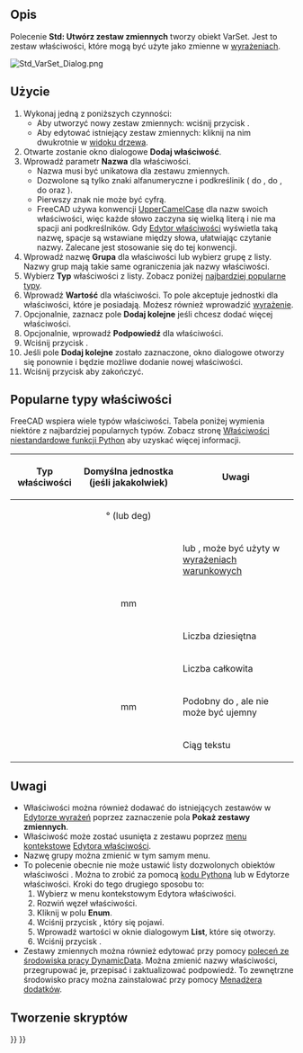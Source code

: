 <languages/>

{{Docnav/pl
|[[Std_LinkImportAll/pl|Importuj wszystkie łącza]]
|[[Std_Expressions/pl|Wyrażenia]]
|[[Std_Base/pl|Narzędzia podstawowe]]
|IconL=Std_LinkImportAll.svg
|IconR=
|IconC=Freecad.svg
}}

{{GuiCommand/pl
|Name=Std VarSet
|Name/pl=Std: Utwórz zestaw zmiennych
|Workbenches=Wszystkie
|Version=1.0
|SeeAlso=[[Spreadsheet_Workbench/pl|środowisko pracy Arkusz Kalkulacyjny]], [[DynamicData_Workbench/pl|środowisko pracy DynamicData]]
}}

<span id="Description"></span>
==Opis==

Polecenie '''Std: Utwórz zestaw zmiennych''' tworzy obiekt VarSet. Jest to zestaw właściwości, które mogą być użyte jako zmienne w [[Expressions/pl|wyrażeniach]].

[[Image:Std_VarSet_Dialog.png]]
{{Caption|Okno dialogowe dodawania zestawu zmiennych}}

<span id="Usage"></span>
==Użycie==

<div class="mw-translate-fuzzy">
# Wykonaj jedną z poniższych czynności:
#* Aby utworzyć nowy zestaw zmiennych: wciśnij przycisk {{Button|[[Image:Std_VarSet.svg|16px]] [[Std_VarSet/pl|Utwórz zestaw zmiennych]]}}.
#* Aby edytować istniejący zestaw zmiennych: kliknij na nim dwukrotnie w [[Tree_view/pl|widoku drzewa]].
# Otwarte zostanie okno dialogowe '''Dodaj właściwość'''.
# Wprowadź parametr '''Nazwa''' dla właściwości.
#* Nazwa musi być unikatowa dla zestawu zmiennych.
#* Dozwolone są tylko znaki alfanumeryczne i podkreślinik ({{incode|A}} do {{incode|Z}}, {{incode|a}} do {{incode|z}}, {{incode|0}} do {{incode|9}} oraz {{incode|_}}).
#* Pierwszy znak nie może być cyfrą.
#* FreeCAD używa konwencji [https://pl.wikipedia.org/wiki/CamelCase UpperCamelCase] dla nazw swoich właściwości, więc każde słowo zaczyna się wielką literą i nie ma spacji ani podkreślników. Gdy [[Property_editor/pl|Edytor właściwości]] wyświetla taką nazwę, spacje są wstawiane między słowa, ułatwiając czytanie nazwy. Zalecane jest stosowanie się do tej konwencji.
# Wprowadź nazwę '''Grupa''' dla właściwości lub wybierz grupę z listy. Nazwy grup mają takie same ograniczenia jak nazwy właściwości.
# Wybierz '''Typ''' właściwości z listy. Zobacz poniżej [[#Popularne_typy_właściwości| najbardziej popularne typy]].
# Wprowadź '''Wartość''' dla właściwości. To pole akceptuje jednostki dla właściwości, które je posiadają. Możesz również wprowadzić [[Expressions/pl|wyrażenie]].
# Opcjonalnie, zaznacz pole '''Dodaj kolejne''' jeśli chcesz dodać więcej właściwości.
# Opcjonalnie, wprowadź '''Podpowiedź''' dla właściwości.
# Wciśnij przycisk {{Button|OK}}.
# Jeśli pole '''Dodaj kolejne''' zostało zaznaczone, okno dialogowe otworzy się ponownie i będzie możliwe dodanie nowej właściwości.
# Wciśnij przycisk {{Button|Anuluj}} aby zakończyć.
</div>

<span id="Common_property_types"></span>
== Popularne typy właściwości ==

FreeCAD wspiera wiele typów właściwości. Tabela poniżej wymienia niektóre z najbardziej popularnych typów. Zobacz stronę [[FeaturePython_Custom_Properties/pl|Właściwości niestandardowe funkcji Python]] aby uzyskać więcej informacji.

{| class="wikitable"
|-
! Typ właściwości !! Domyślna jednostka (jeśli jakakolwiek) !! Uwagi
|-
| {{Incode|App::PropertyAngle}} || style="text-align:center;" | ° (lub deg) ||
|-
| {{Incode|App::PropertyBool}} ||  || {{TRUE/pl}} lub {{FALSE/pl}}, może być użyty w [[Expressions/pl#Wyrażenia_warunkowe|wyrażeniach warunkowych]]
|-
| {{Incode|App::PropertyDistance}} || style="text-align:center;" | mm ||
|-
| {{Incode|App::PropertyFloat}} ||  || Liczba dziesiętna
|-
| {{Incode|App::PropertyInteger}} ||  || Liczba całkowita
|-
| {{Incode|App::PropertyLength}} || style="text-align:center;" | mm || Podobny do {{Incode|App::PropertyDistance}}, ale nie może być ujemny
|-
| {{Incode|App::PropertyString}} ||  || Ciąg tekstu
|}

<span id="Notes"></span>
==Uwagi==

<div class="mw-translate-fuzzy">
* Właściwości można również dodawać do istniejących zestawów w [[Expressions/pl|Edytorze wyrażeń]] poprzez zaznaczenie pola '''Pokaż zestawy zmiennych'''.
* Właściwość może zostać usunięta z zestawu poprzez [[Property_editor/pl#Menu_kontekstowe|menu kontekstowe]] [[Property_editor/pl|Edytora właściwości]].
* Nazwę grupy można zmienić w tym samym menu.
* To polecenie obecnie nie może ustawić listy dozwolonych obiektów właściwości {{Incode|App::PropertyEnumeration}}. Można to zrobić za pomocą [[FeaturePython_Custom_Properties/pl#App::PropertyEnumeration|kodu Pythona]] lub w Edytorze właściwości. Kroki do tego drugiego sposobu to:
*# Wybierz {{MenuCommand|Pokaż ukryte}} w menu kontekstowym Edytora właściwości.
*# Rozwiń węzeł właściwości.
*# Kliknij w polu '''Enum'''.
*# Wciśnij przycisk {{Button|...}}, który się pojawi.
*# Wprowadź wartości w oknie dialogowym '''List''', które się otworzy.
*# Wciśnij przycisk {{Button|OK}}.
* Zestawy zmiennych można również edytować przy pomocy [https://github.com/mwganson/DynamicData/blob/master/README.md poleceń ze środowiska pracy DynamicData]. Można zmienić nazwy właściwości, przegrupować je, przepisać i zaktualizować podpowiedź. To zewnętrzne środowisko pracy można zainstalować przy pomocy [[Std_AddonMgr/pl|Menadżera dodatków]].
</div>

<span id="Scripting"></span>
==Tworzenie skryptów==

{{Code|code=
import FreeCAD as App

doc = App.ActiveDocument

var_set = doc.addObject("App::VarSet", "VarSetName")
var_set.addProperty("App::PropertyInteger", "MyNumber")  # Property is added to the Base group.
var_set.MyNumber = 123
var_set.addProperty("App::PropertyString", "MyText", group="SomeGroup", doc="Some tooltip information")
var_set.MyText = "Abc"

doc.recompute()
}}


{{Docnav/pl
|[[Std_LinkImportAll/pl|Importuj wszystkie łącza]]
|[[Std_Expressions/pl|Wyrażenia]]
|[[Std_Base/pl|Narzędzia podstawowe]]
|IconL=Std_LinkImportAll.svg
|IconR=
|IconC=Freecad.svg
}}

{{Std_Base_navi{{#translation:}}}}
{{Userdocnavi{{#translation:}}}}